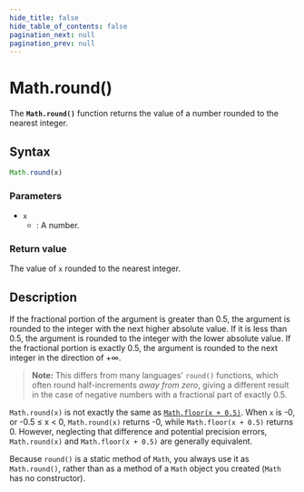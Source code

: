 ```yaml
---
hide_title: false
hide_table_of_contents: false
pagination_next: null
pagination_prev: null
---
```

# Math.round()

The **`Math.round()`** function returns the value of a number rounded to the nearest integer.

## Syntax

```js
Math.round(x)
```

### Parameters

- `x`
  - : A number.

### Return value

The value of `x` rounded to the nearest integer.

## Description

If the fractional portion of the argument is greater than 0.5, the argument is rounded to the integer with the next higher absolute value. If it is less than 0.5, the argument is rounded to the integer with the lower absolute value. If the fractional portion is exactly 0.5, the argument is rounded to the next integer in the direction of +∞.

> **Note:** This differs from many languages' `round()` functions, which often round half-increments _away from zero_, giving a different result in the case of negative numbers with a fractional part of exactly 0.5.

`Math.round(x)` is not exactly the same as [`Math.floor(x + 0.5)`](./floor.md). When `x` is -0, or -0.5 ≤ x < 0, `Math.round(x)` returns -0, while `Math.floor(x + 0.5)` returns 0. However, neglecting that difference and potential precision errors, `Math.round(x)` and `Math.floor(x + 0.5)` are generally equivalent.

Because `round()` is a static method of `Math`, you always use it as `Math.round()`, rather than as a method of a `Math` object you created (`Math` has no constructor).
